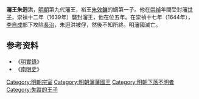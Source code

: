 '''瀋王朱迥洪'''{{BD|？||？|catIdx=Z朱}}，[[明朝|明朝]]第九代瀋王，裕王[[朱效鏞|朱效鏞]]的嫡第一子。他在[[崇禎|崇禎]]年間受封瀋[[世子|世子]]，崇禎十二年（1639年）襲封瀋王，他在位五年。在崇禎十七年（1644年），[[李自成|李自成]]部下攻陷[[長治市|長治]]，朱迥洪被俘，然後不知所終。明瀋國滅亡。

{{s-start}}
{{s-before|父裕王[[朱效鏞|朱效鏞]]}}
{{s-ttl|title=[[明朝藩王列表_(瀋王系)|明瀋國國王]]|years=1639年－1644年}}
{{s-none|無|[[大順_(政權)|大順朝廷]]撤除封國}}
{{end}}

==参考资料==
*《[[明實錄|明實錄]]》
*《[[南明史_(錢海岳)|南明史]]》

[[Category:明朝宗室|Category:明朝宗室]]
[[Category:明朝瀋藩國王|Category:明朝瀋藩國王]]
[[Category:明朝下落不明者|Category:明朝下落不明者]]
[[Category:失蹤的王子|Category:失蹤的王子]]